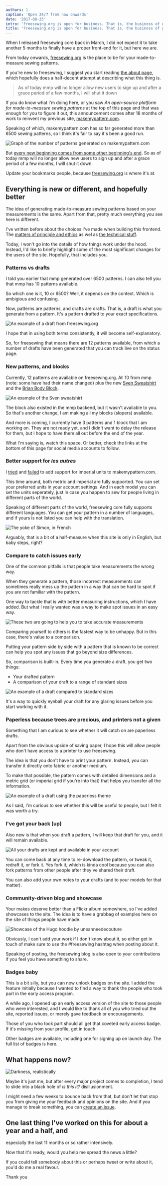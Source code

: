 ```yaml
---
authors: 1
caption: 'Open 24/7 from now onwards'
date: '2017-08-25'
intro: 'Freesewing.org is open for business. That is, the business of giving away free sewing patterns'
title: 'Freesewing.org is open for business. That is, the business of giving away free sewing patterns'
---
```


When I released freesewing core back in March, I did not expect it to take
another 5 months to finally have a proper front-end for it, but here we are.

From today onwards, [freesewing.org](https://freesewing.org/) is the place to
be for your made-to-measure sewing patterns.

<!-- truncate -->

If you're new to freesewing, I suggest you start reading [the about
page](/docs/about/), which hopefully does a half-decent attempt at describing what
this thing is.

> As of today mmp will no longer allow new users to sign up and after a grace
> period of a few months, I will shut it down

If you do know what I'm doing here, or you saw _An open-source platform for
made-to-measure sewing patterns_ at the top of this page and that was enough
for you to figure it out, this announcement comes after 18 months of work to
reinvent my previous site, [makemypattern.com](https://makemypattern.com/).

Speaking of which, makemypattern.com has so far generated more than 6500 sewing
patterns, so I think it's fair to say it's been a good run.

![Graph of the number of patterns generated on
makemypattern.com](https://posts.freesewing.org/uploads/mmp_patterns_82c2056938.png)

But [every new beginning comes from some other beginning's
end](https://www.youtube.com/watch?v=xGytDsqkQY8). So as of today mmp will no
longer allow new users to sign up and after a grace period of a few months, I
will shut it down.

Update your bookmarks people, because [freesewing.org](https://freesewing.org/)
is where it's at.

## Everything is new or different, and hopefully better

The idea of generating made-to-measure sewing patterns based on your
measurements is the same. Apart from that, pretty much everything you see here
is different.

I've written before about the choices I've made when building this frontend.
The [matters of principle and ethics](/blog/privacy-choices/) as wel as [the
technical stuff](/blog/freesewing-goes-jamstack/).

Today, I won't go into the details of how things work under the hood. Instead,
I'd like to briefly highlight some of the most significant changes for the
users of the site. Hopefully, that includes you.

### Patterns vs drafts

I told you earlier that mmp generated over 6500 patterns. I can also tell you
that mmp has 10 patterns available.

So which one is it, 10 or 6500? Well, it depends on the context. Which is
ambigious and confusing.

Now, patterns are patterns, and drafts are drafts. That is, a draft is what
you generate from a pattern. It's a pattern drafted to your exact
specifications.

![An example of a draft from
freesewing.org](https://posts.freesewing.org/uploads/draft_sample_7e92caf0d6.svg)

I hope that in using both terms consistently, it will become self-explanatory.

So, for freesewing that means there are 12 patterns available, from which a
number of drafts have been generated that you can track live on the status
page.

### New patterns, and blocks

Currently, 12 patterns are available on freesewing.org. All 10 from mmp (note:
some have had their name changed) plus the new [Sven
Sweatshirt](/designs/sven) and the [Brian Body Block](/designs/brian).

![An example of the Sven
sweatshirt](https://posts.freesewing.org/uploads/sven_b189ad1368.jpg)

The block also existed in the mmp backend, but it wasn't available to you. So
that's another change, I am making all my blocks (slopers) available.

And more is coming, I currently have 3 patterns and 1 block that I am working
on. They are not ready yet, and I didn't want to delay the release for them,
but I hope to have them all out before the end of the year.

What I'm saying is, watch this space. Or better, check the links at the bottom
of this page for social media accounts to follow.

### Better support for _les autres_

I
[tried](https://makemypattern.com/blog/imperial-units-have-been-spotted-and-they-might-break-things)
and [failed](https://makemypattern.com/blog/imperial-units-not-worth-it) to add
support for imperial units to makemypattern.com.

This time around, both metric and imperial are fully supported. You can set
your preferred units in your account settings. And in each model you can set
the units seperately, just in case you happen to sew for people living in
different parts of the world.

Speaking of different parts of the world, freesewing core fully supports
different languages. You can get your pattern in a number of languages, and if
yours is not listed you can help with the translation.

![The yoke of Simon, in
French](https://posts.freesewing.org/uploads/yoke_7555f8616c.svg)

Arguably, that is a bit of a half-measure when this site is only in English,
but baby steps, right?

### Compare to catch issues early

One of the common pitfalls is that people take measurements the wrong way.

When they generate a pattern, those incorrect measurements can sometimes really
mess up the pattern in a way that can be hard to spot if you are not familiar
with the pattern.

One way to tackle that is with better measuring instructions, which I have
added. But what I really wanted was a way to make spot issues in an easy way.

![These two are going to help you to take accurate
measurements](https://posts.freesewing.org/uploads/standing_d66bef801a.jpg)

Comparing yourself to others is the fastest way to be unhappy. But in this
case, there's value to a comparison.

Putting your pattern side by side with a pattern that is known to be correct
can help you spot any issues that go beyond size differences.

So, comparison is built-in. Every time you generate a draft, you get two
things:

- Your drafted pattern
- A comparison of your draft to a range of standard sizes

![An example of a draft compared to standard
sizes](https://posts.freesewing.org/uploads/compare_sample_171c3eaecd.svg)

It's a way to quickly eyeball your draft for any glaring issues before you
start working with it.

### Paperless because trees are precious, and printers not a given

Something that I am curious to see whether it will catch on are paperless
drafts.

Apart from the obvious upside of saving paper, I hope this will allow people
who don't have access to a printer to use freesewing.

The idea is that you don't have to print your pattern. Instead, you can
transfer it directly onto fabric or another medium.

To make that possible, the pattern comes with detailed dimensions and a metric
grid (or imperial grid if you're into that) that helps you transfer all the
information.

![An example of a draft using the paperless
theme](https://posts.freesewing.org/uploads/paperless_sample_def717482e.svg)

As I said, I'm curious to see whether this will be useful to people, but I felt
it was worth a try.

### I've got your back (up)

Also new is that when you draft a pattern, I will keep that draft for you, and
it will remain available.

![All your drafts are kept and available in your
account](https://posts.freesewing.org/uploads/draft_list_7950e1609a.png)

You can come back at any time to re-download the pattern, or tweak it, redraft
it, or fork it. Yes fork it, which is kinda cool because
you can also fork patterns from other people after they've shared their draft.

You can also add your own notes to your drafts (and to your models for that
matter).

### Community-driven blog and showcase

Your makes deserve better than a Flickr album somewhere, so I've added
showcases to the site. The idea is to have a grabbag of examples here on the
site of things people have made.

![Showcase of the Hugo hoodie by
uneanneedecouture](https://posts.freesewing.org/uploads/hugo_b331b0c298.jpg)

Obviously, I can't add your work if I don't know about it, so either get in
touch of make sure to use the #freesewing hashtag when posting about it.

Speaking of posting, the freesewing blog is also open to your contributions if
you feel you have something to share.

### Badges baby

This is a bit silly, but you can now unlock badges on the
site. I added the feature initially because I wanted to find a way to thank
the people who took part in the early access program.

A while ago, I opened up an early access version of the site to those people
who were interested, and I would like to thank all of you who tried out the
site, reported issues, or merely gave feedback or encouragements.

Those of you who took part should all get that coveted early access badge. If
it's missing from your profile, get in touch.

Other badges are available, including one for signing up on launch day. The
full list of badges is here.

## What happens now?

![Darkness,
realistically](https://posts.freesewing.org/uploads/darkness_a9b72d2537.svg)

Maybe it's just me, but after every major project comes to completion, I tend
to slide into a black hole of _is this it?_ disillusionment.

I might need a few weeks to bounce back from that, but don't let that stop you
from giving me your feedback and opinions on the site. And if you
manage to break something, you can [create an
issue](https://github.com/freesewing/site/issues/new).

## One last thing I've worked on this for about a year and a half, and

especially the last 11 months or so rather intensively.

Now that it's ready, would you help me spread the news a little?

If you could tell somebody about this or perhaps tweet or write about it, you'd
do me a real favour.

Thank you
